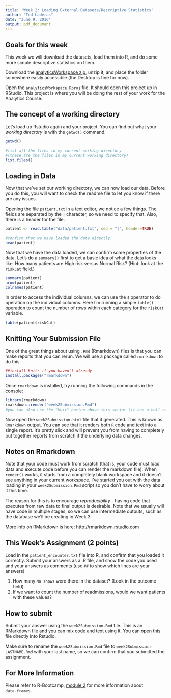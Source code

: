 ```yaml
---
title: 'Week 2: Loading External Datasets/Descriptive Statistics'
author: "Ted Laderas"
date: "June 9, 2016"
output: pdf_document
---
```


## Goals for this week

This week we will download the datasets, load them into R, and do some more simple descriptive statistics on them.

Download the [analyticsWorkspace zip](https://sakai.ohsu.edu/access/content/group/BMI-569-1-AF-Su17/modules/RawSyntheticData.zip), unzip it, and place the folder somewhere easily accessible (the Desktop is fine for now). 

Open the `analyticsWorkspace.Rproj` file. It should open this project up in RStudio. This project is where you will be doing the rest of your work for the Analytics Course.

## The concept of a working directory

Let's load up Rstudio again and your project. You can find out what your *working directory* is with the `getwd()` command.

```r
getwd()

#list all the files in my current working directory 
#(these are the files in my current working directory)
list.files()
```

## Loading in Data

Now that we've set our working directory, we can now load our data. Before you do this, you will want to check the readme file to let you know if there are any issues.

Opening the file `patient.txt` in a text editor, we notice a few things. The fields are separated by the `|` character, so we need to specify that. Also, there is a header for the file.

```r
patient <- read.table("data/patient.txt", sep = "|", header=TRUE)

#confirm that we have loaded the data directly.
head(patient)
```

Now that we have the data loaded, we can confirm some properties of the data. Let's do a `summary()` first to get a basic idea of what the data looks like. How many patients are High risk versus Normal Risk? (Hint: look at the `riskCat` field.)

```r
summary(patient)
nrow(patient)
colnames(patient)
```

In order to access the individual columns, we can use the `$` operator to do operation on the individual columns. Here I'm running a simple `table()` operation to count the number of rows within each category for the `riskCat` variable.

```r
table(patient$riskCat)
```

## Knitting Your Submission File

One of the great things about using `.Rmd` (Rmarkdown) files is that you can make reports that you can rerun. We will use a package called `rmarkdown` to do this.

```r
##install knitr if you haven't already
install.packages("rmarkdown")
```

Once `rmarkdown` is installed, try running the following commands in the console:

```r
library(rmarkdown)
rmarkdown::render("week2Submission.Rmd")
#you can also use the "Knit" button above this script (it has a ball of yarn next to it).
```

Now open the `week2Submission.html` file that it generated. This is known as `Rmarkdown` output. You can see that it renders both `R` code and text into a single report. It's pretty slick and will prevent you from having to completely put together reports from scratch if the underlying data changes.

## Notes on Rmarkdown

Note that your code must work from scratch (that is, your code must load data and execute code before you can render the markdown file). When `render()` works, it starts from a completely blank workspace and it doesn't see anything in your current workspace. 
I've started you out with the data loading in your `week2Submission.Rmd` script so you don't have to worry about it this time.

The reason for this is to encourage *reproducibility* - having code that executes from raw data to final output is desirable. Note that we usually will have code in multiple stages, so we can use intermediate outputs, such as the database we'll be creating in Week 3.

More info on RMarkdown is here: http://rmarkdown.rstudio.com

## This Week's Assignment (2 points)

Load in the `patient_encounter.txt` file into R, and confirm that you loaded it correctly. Submit your answers as a .R file, and show the code you used and your
answers as comments (use `##` to show which lines are your answers)

1) How many `No shows` were there in the dataset? (Look in the outcome field). 
2) If we want to count the number of readmissions, would we want patients with these values?

## How to submit

Submit your answer using the `week2Submission.Rmd` file. This is an RMarkdown file and you can mix code and text using it. You can open this file directly into Rstudio. 

Make sure to rename the `week2Submission.Rmd` file to `week2Submission-LASTNAME.Rmd` with your last name, so we can confirm that you submitted the assignment.

## For More Information

Please refer to R-Bootcamp, [module 2](https://github.com/laderast/r-bootcamp/tree/master/module2) for more information about `data.frames`.
